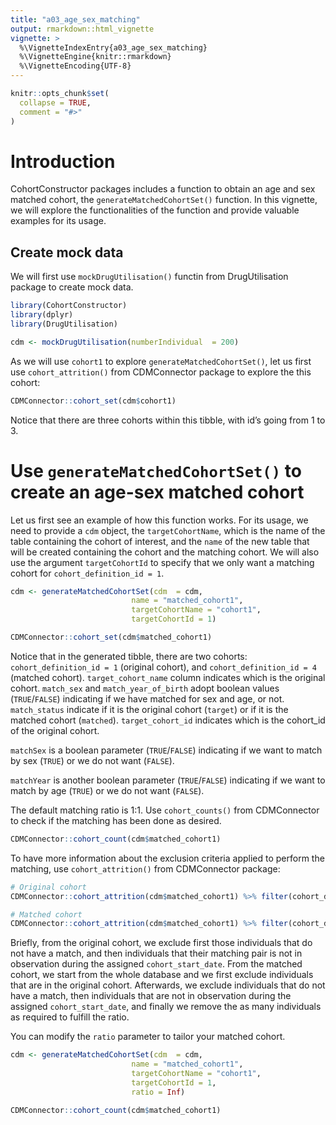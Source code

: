 ```yaml
---
title: "a03_age_sex_matching"
output: rmarkdown::html_vignette
vignette: >
  %\VignetteIndexEntry{a03_age_sex_matching}
  %\VignetteEngine{knitr::rmarkdown}
  %\VignetteEncoding{UTF-8}
---
```


```r
knitr::opts_chunk$set(
  collapse = TRUE,
  comment = "#>"
)
```

# Introduction
CohortConstructor packages includes a function to obtain an age and sex matched cohort, the `generateMatchedCohortSet()` function. In this vignette, we will explore the functionalities of the function and provide valuable examples for its usage.

## Create mock data
We will first use `mockDrugUtilisation()` functin from DrugUtilisation package to create mock data.

```r
library(CohortConstructor)
library(dplyr)
library(DrugUtilisation)

cdm <- mockDrugUtilisation(numberIndividual  = 200)
```

As we will use `cohort1` to explore `generateMatchedCohortSet()`, let us first use `cohort_attrition()` from CDMConnector package to explore the this cohort:

```r
CDMConnector::cohort_set(cdm$cohort1)
```
Notice that there are three cohorts within this tibble, with id's going from 1 to 3. 

# Use `generateMatchedCohortSet()` to create an age-sex matched cohort
Let us first see an example of how this function works. For its usage, we need to provide a `cdm` object, the `targetCohortName`, which is the name of the table containing the cohort of interest, and the `name` of the new table that will be created containing the cohort and the matching cohort. We will also use the argument `targetCohortId` to specify that we only want a matching cohort for `cohort_definition_id = 1`.

```r
cdm <- generateMatchedCohortSet(cdm  = cdm,
                           name = "matched_cohort1",
                           targetCohortName = "cohort1",
                           targetCohortId = 1)

CDMConnector::cohort_set(cdm$matched_cohort1)
```
Notice that in the generated tibble, there are two cohorts: `cohort_definition_id = 1` (original cohort), and `cohort_definition_id = 4` (matched cohort). `target_cohort_name` column indicates which is the original cohort. `match_sex` and `match_year_of_birth` adopt boolean values (`TRUE`/`FALSE`) indicating if we have matched for sex and age, or not. `match_status` indicate if it is the original cohort (`target`) or if it is the matched cohort (`matched`). `target_cohort_id` indicates which is the cohort_id of the original cohort.

`matchSex` is a boolean parameter (`TRUE`/`FALSE`) indicating if we want to match by sex (`TRUE`) or we do not want (`FALSE`).

`matchYear` is another boolean parameter (`TRUE`/`FALSE`) indicating if we want to match by age (`TRUE`) or we do not want (`FALSE`).

The default matching ratio is 1:1. Use `cohort_counts()` from CDMConnector to check if the matching has been done as desired.

```r
CDMConnector::cohort_count(cdm$matched_cohort1)
```
To have more information about the exclusion criteria applied to perform the matching, use `cohort_attrition()` from CDMConnector package:
```r
# Original cohort
CDMConnector::cohort_attrition(cdm$matched_cohort1) %>% filter(cohort_definition_id == 1)

# Matched cohort
CDMConnector::cohort_attrition(cdm$matched_cohort1) %>% filter(cohort_definition_id == 4)
```
Briefly, from the original cohort, we exclude first those individuals that do not have a match, and then individuals that their matching pair is not in observation during the assigned `cohort_start_date`. From the matched cohort, we start from the whole database and we first exclude individuals that are in the original cohort. Afterwards, we exclude individuals that do not have a match, then individuals that are not in observation during the assigned `cohort_start_date`, and finally we remove the as many individuals as required to fulfill the ratio.

You can modify the `ratio` parameter to tailor your matched cohort.

```r
cdm <- generateMatchedCohortSet(cdm  = cdm,
                           name = "matched_cohort1",
                           targetCohortName = "cohort1",
                           targetCohortId = 1,
                           ratio = Inf)

CDMConnector::cohort_count(cdm$matched_cohort1)
```

